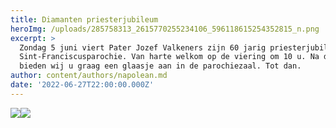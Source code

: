 ```yaml
---
title: Diamanten priesterjubileum
heroImg: /uploads/285758313_2615770255234106_596118615254352815_n.png
excerpt: >
  Zondag 5 juni viert Pater Jozef Valkeners zijn 60 jarig priesterjubileum in de
  Sint-Franciscusparochie. Van harte welkom op de viering om 10 u. Na de viering
  bieden wij u graag een glaasje aan in de parochiezaal. Tot dan.
author: content/authors/napolean.md
date: '2022-06-27T22:00:00.000Z'
---
```


![](/uploads/285758313_2615770255234106_596118615254352815_n.png "")![](</uploads/Pater Jozef.jpg> "")![](<> "")

